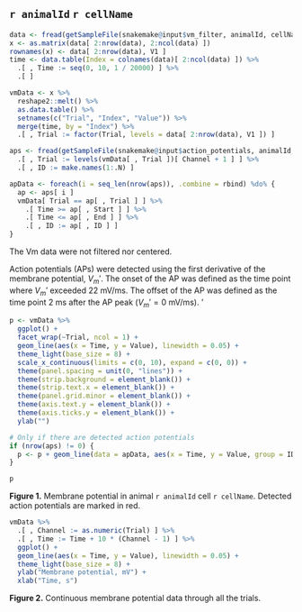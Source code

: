 ## `r animalId` `r cellName` {.unlisted .unnumbered}

```r
data <- fread(getSampleFile(snakemake@input$vm_filter, animalId, cellName))
x <- as.matrix(data[ 2:nrow(data), 2:ncol(data) ])
rownames(x) <- data[ 2:nrow(data), V1 ]
time <- data.table(Index = colnames(data)[ 2:ncol(data) ]) %>%
  .[ , Time := seq(0, 10, 1 / 20000) ] %>%
  .[ ]

vmData <- x %>%
  reshape2::melt() %>%
  as.data.table() %>%
  setnames(c("Trial", "Index", "Value")) %>%
  merge(time, by = "Index") %>%
  .[ , Trial := factor(Trial, levels = data[ 2:nrow(data), V1 ]) ]

aps <- fread(getSampleFile(snakemake@input$action_potentials, animalId, cellName)) %>%
  .[ , Trial := levels(vmData[ , Trial ])[ Channel + 1 ] ] %>%
  .[ , ID := make.names(1:.N) ]

apData <- foreach(i = seq_len(nrow(aps)), .combine = rbind) %do% {
  ap <- aps[ i ]
  vmData[ Trial == ap[ , Trial ] ] %>%
    .[ Time >= ap[ , Start ] ] %>%
    .[ Time <= ap[ , End ] ] %>%
    .[ , ID := ap[ , ID ] ]
}
```

The Vm data were not filtered nor centered.

Action potentials (APs) were detected using the first derivative of the membrane potential, $V_m'$. The onset
of the AP was defined as the time point where $V_m'$ exceeded 22 mV/ms. The offset of the AP was defined as
the time point 2 ms after the AP peak ($V_m' = 0$ mV/ms). '

```r
p <- vmData %>%
  ggplot() +
  facet_wrap(~Trial, ncol = 1) +
  geom_line(aes(x = Time, y = Value), linewidth = 0.05) +
  theme_light(base_size = 8) +
  scale_x_continuous(limits = c(0, 10), expand = c(0, 0)) +
  theme(panel.spacing = unit(0, "lines")) +
  theme(strip.background = element_blank()) +
  theme(strip.text.x = element_blank()) +
  theme(panel.grid.minor = element_blank()) +
  theme(axis.text.y = element_blank()) +
  theme(axis.ticks.y = element_blank()) +
  ylab("")

# Only if there are detected action potentials
if (nrow(aps) != 0) {
  p <- p + geom_line(data = apData, aes(x = Time, y = Value, group = ID), linewidth = 0.25, color = "red")
}

p
```

**Figure 1.** Membrane potential in animal `r animalId` cell `r cellName`. Detected action potentials
are marked in red.

```r
vmData %>%
  .[ , Channel := as.numeric(Trial) ] %>%
  .[ , Time := Time + 10 * (Channel - 1) ] %>%
  ggplot() +
  geom_line(aes(x = Time, y = Value), linewidth = 0.05) +
  theme_light(base_size = 8) +
  ylab("Membrane potential, mV") +
  xlab("Time, s")
```

**Figure 2.** Continuous membrane potential data through all the trials.
